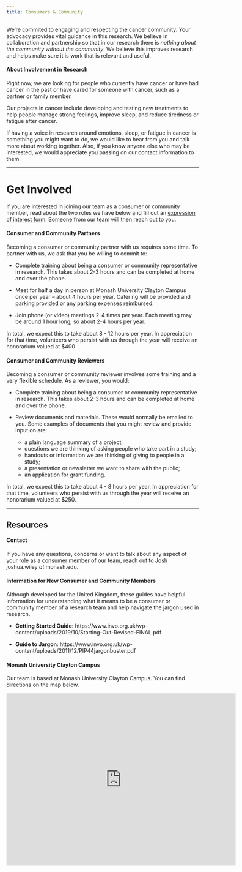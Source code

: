 ---
title: Consumers & Community
---

We're commited to engaging and respecting the cancer community. Your
advocacy provides vital guidance in this research. 
We believe in collaboration and partnership so that in our research
there is *nothing about the community without the community*. We
believe this improves research and helps make sure it is work that is
relevant and useful.

#### About Involvement in Research

Right now, we are looking for people who currently have cancer or have
had cancer in the past or have cared for someone with cancer, such as
a partner or family member.

Our projects in cancer include developing and testing new treatments
to help people manage strong feelings, improve sleep, and reduce
tiredness or fatigue after cancer.

If having a voice in research around emotions, sleep, or fatigue in
cancer is something you might want to do, we would like to hear from
you and talk more about working together. Also, if you know anyone
else who may be interested, we would appreciate you passing on our
contact information to them.

----------------------------------------------------------------------

# Get Involved

If you are interested in joining our team as a consumer or community
member, read about the two roles we have below and 
fill out an <a href = "">expression of interest form</a>.
Someone from our team will then reach out to you.

#### Consumer and Community **Partners**

Becoming a consumer or community partner with us requires some
time. To partner with us, we ask that you be willing to commit to:

* Complete training about being a consumer or community representative
  in research. This takes about 2-3 hours and can be completed at home
  and over the phone.

* Meet for half a day in person at Monash University Clayton Campus
  once per year -- about 4 hours per year. Catering will be provided
  and parking provided or any parking expenses reimbursed.
  
* Join phone (or video) meetings 2-4 times per year. Each meeting may be
  around 1 hour long, so about 2-4 hours per year.
  
In total, we expect this to take about 8 - 12 hours per year. 
In appreciation for that time, volunteers who persist with us through
the year will receive an  honorarium valued at $400

#### Consumer and Community **Reviewers**

Becoming a consumer or community reviewer involves some training and a
very flexible schedule. As a reviewer, you would:

* Complete training about being a consumer or community representative
  in research. This takes about 2-3 hours and can be completed at home
  and over the phone.
  
* Review documents and materials. These would normally be emailed to
  you. Some examples of documents that you might review and provide
  input on are:
    - a plain language summary of a project;
	- questions we are thinking of asking people who take part in a
      study;
	- handouts or information we are thinking of giving to people in a
      study;
	- a presentation or newsletter we want to share with the public;
	- an application for grant funding.
  
In total, we expect this to take about 4 - 8 hours per year. 
In appreciation for that time, volunteers who persist with us through
the year will receive an honorarium valued at $250.

----------------------------------------------------------------------


## Resources

#### Contact

If you have any questions, concerns or want to talk about any aspect
of your role as a consumer member of our team, reach out to Josh
<span class="fa fa-envelope"></span> joshua.wiley _at_ monash.edu.

#### Information for New Consumer and Community Members

Although developed for the United Kingdom, these guides have helpful
information for understanding what it means to be a consumer or
community member of a research team and help navigate the jargon used
in research.

* **Getting Started Guide**:
  https://www.invo.org.uk/wp-content/uploads/2019/10/Starting-Out-Revised-FINAL.pdf
  
* **Guide to Jargon**:
  https://www.invo.org.uk/wp-content/uploads/2011/12/PIP44jargonbuster.pdf 

#### Monash University Clayton Campus

Our team is based at Monash University Clayton Campus. You can find
directions on the map below.

<iframe src="https://www.google.com/maps/embed?pb=!1m18!1m12!1m3!1d7400.802044166879!2d145.1337347219778!3d-37.911512923986855!2m3!1f0!2f0!3f0!3m2!1i1024!2i768!4f13.1!3m3!1m2!1s0x6ad66acbf64673b9%3A0xfaf9b169a587104!2sMonash%20University!5e0!3m2!1sen!2sau!4v1573094798089!5m2!1sen!2sau" width="600" height="450" frameborder="0" style="border:0;" allowfullscreen=""></iframe>

